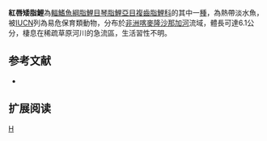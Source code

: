 {{Speciesbox 
| genus = Nannocharax
| species = rubrolabiatus
| status = VU
| status_system = IUCN3.1
| authority =  [[Van_den_Bergh|Van den Bergh]], [[Teugels|Teugels]], [[Coenen|Coenen]] & [[Ollevier|Ollevier]], 1995
| synonyms = 
}}
'''紅唇矮脂鯉'''為[[輻鰭魚綱|輻鰭魚綱]][[脂鯉目|脂鯉目]][[琴脂鯉亞目|琴脂鯉亞目]][[複齒脂鯉科|複齒脂鯉科]]的其中一[[種|種]]，為熱帶淡水魚，被[[IUCN|IUCN]]列為易危保育類動物，分布於[[非洲|非洲]][[喀麥隆|喀麥隆]][[沙那加河|沙那加河]]流域，體長可達6.1公分，棲息在稀疏草原河川的急流區，生活習性不明。

==参考文献==
{{refbegin}}
*{{FishBase_species|genus=Nannocharax|species=rubrolabiatus|year=2014|month=2}}
{{refend}}

== 扩展阅读 ==
{{refbegin}}
{{wikispecies-inline|Nannocharax rubrolabiatus|紅唇矮脂鯉}}
{{refend}}

{{Taxonbar|from=Q6421572}}

[[Category:矮脂鯉屬|H]]


{{魚類小作品}}